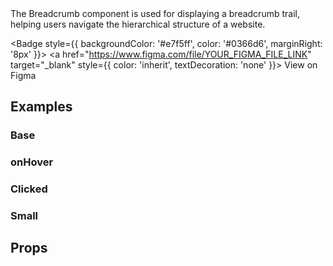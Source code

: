 
<Meta title="Example/Breadcrumb" component={Breadcrumb} />

<Title>Breadcrumb Component</Title>

<Description>
  The Breadcrumb component is used for displaying a breadcrumb trail, helping users navigate the hierarchical structure of a website.
</Description>

<Badge style={{ backgroundColor: '#e7f5ff', color: '#0366d6', marginRight: '8px' }}>
  <a href="https://www.figma.com/file/YOUR_FIGMA_FILE_LINK" target="_blank" style={{ color: 'inherit', textDecoration: 'none' }}>
    View on Figma
  </a>
</Badge>

## Examples

### Base
<Preview>
  <Story name="Base">
    <Breadcrumb items={[
      { label: 'Home', link: '#' },
      { label: 'Category', link: '#' },
      { label: 'Subcategory', link: '#' },
      { label: 'Current Page', link: '#' },
    ]} />
  </Story>
</Preview>

### onHover
<Preview>
  <Story name="onHover">
    <Breadcrumb items={[
      { label: 'Home', link: '#' },
      { label: 'Category', link: '#' },
      { label: 'Subcategory', link: '#' },
      { label: 'Hover Page', link: '#' },
    ]} />
  </Story>
</Preview>

### Clicked
<Preview>
  <Story name="Clicked">
    <Breadcrumb items={[
      { label: 'Home', link: '#' },
      { label: 'Category', link: '#' },
      { label: 'Subcategory', link: '#' },
      { label: 'Clicked Page', link: '#' },
    ]} />
  </Story>
</Preview>

### Small
<Preview>
  <Story name="Small">
    <Breadcrumb items={[
      { label: 'Home', link: '#' },
      { label: 'Category', link: '#' },
      { label: 'Subcategory', link: '#' },
      { label: 'Current Page', link: '#' },
    ]} fontSize="12px" />
  </Story>
</Preview>

## Props

<Props of={Breadcrumb} />
